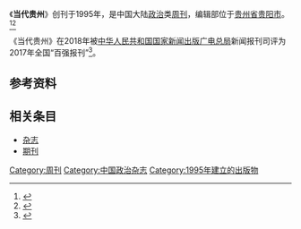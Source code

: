 {{Infobox magazine
| title = 当代贵州 
| image_file = 
| image_size = 
| image_caption =
| editor = 
| editor_title =  
| staff_writer =  
| founder =  
| frequency = 周刊
| circulation = 
| category = 政治
| company = 中国共产党贵州省委员会（主管单位）
| 出版者= 中共贵州省委办公厅（主办单位）
| firstdate = [[1995年|1995年]]
| 创刊地区= [[中国大陆|中国大陆]]
| 总部所在地   =[[贵州省|贵州省]][[贵阳市|贵阳市]]
| language = [[中文|中文]]
| website = 
| issn = 1008-4967
| CN   = CN52-1108/C
}}
《'''当代贵州'''》创刊于1995年，是中国大陆[[政治|政治]]类[[杂志#出版|周刊]]，编辑部位于[[贵州省|贵州省]][[贵阳市|贵阳市]]。<ref name="知网1">{{Cite web|title=当代贵州|url=https://navi.cnki.net/knavi/JournalDetail?pcode=CJFD&pykm=GZDD|accessdate=2021-02-02|work=navi.cnki.net|publisher=[[中国知网|中国知网]]|archive-date=2021-06-14|archive-url=https://web.archive.org/web/20210614100831/https://navi.cnki.net/knavi/JournalDetail?pcode=CJFD&pykm=GZDD|dead-url=no}}</ref><ref name="维普1">{{Cite web|title=当代贵州 - 维普中文期刊|url=http://www.cqvip.com/qikan/Detail.aspx?gch=80510A|accessdate=2021-02-02|author=|date=|format=|publisher=[[维普|维普]]|language=}}</ref>

《当代贵州》在2018年被[[中华人民共和国国家新闻出版广电总局|中华人民共和国国家新闻出版广电总局]]新闻报刊司评为2017年全国“百强报刊”<ref>{{Cite web|title=2017年全国“百强报刊”推荐名单开始公示|url=http://www.ce.cn/culture/gd/201801/16/t20180116_27756145.shtml|accessdate=2021-02-10|author=赵新乐（中国新闻出版广电报）|date=2018-01-16|format=|work=www.ce.cn|publisher=[[中国经济网|中国经济网]]|language=|archive-date=2020-11-05|archive-url=https://web.archive.org/web/20201105014543/http://www.ce.cn/culture/gd/201801/16/t20180116_27756145.shtml|dead-url=no}}</ref>。
== 参考资料 ==
{{reflist|2}}

== 相关条目 ==

* [[杂志|杂志]]
* [[期刊|期刊]]

{{pub-stub}}
{{全国百强报刊|2017}}

[[Category:周刊|Category:周刊]]
[[Category:中国政治杂志|Category:中国政治杂志]]
[[Category:1995年建立的出版物|Category:1995年建立的出版物]]
